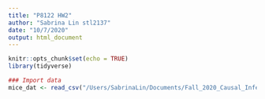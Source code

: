 ```yaml
---
title: "P8122 HW2"
author: "Sabrina Lin stl2137"
date: "10/7/2020"
output: html_document
---
```


```r
knitr::opts_chunk$set(echo = TRUE)
library(tidyverse)
```

```r
### Import data
mice_dat <- read_csv("/Users/SabrinaLin/Documents/Fall_2020_Causal_Inference/Homework/HW2/light.csv")
```

